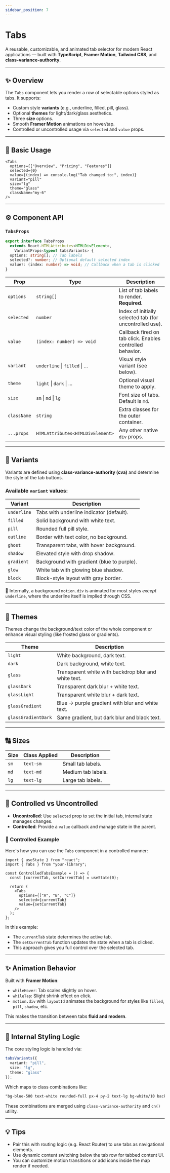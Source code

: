```yaml
---
sidebar_position: 7
---
```

# Tabs

A reusable, customizable, and animated tab selector for modern React applications — built with **TypeScript**, **Framer Motion**, **Tailwind CSS**, and **class-variance-authority**.

---

## **✨ Overview**

The `Tabs` component lets you render a row of selectable options styled as tabs. It supports:

- Custom style **variants** (e.g., underline, filled, pill, glass).
- Optional **themes** for light/dark/glass aesthetics.
- Three **size** options.
- Smooth **Framer Motion** animations on hover/tap.
- Controlled or uncontrolled usage via `selected` and `value` props.

---

## **🚀 Basic Usage**

```tsx
<Tabs
  options={["Overview", "Pricing", "Features"]}
  selected={0}
  value={(index) => console.log("Tab changed to:", index)}
  variant="pill"
  size="lg"
  theme="glass"
  className="my-6"
/>
```

---

## **⚙️ Component API**

### **`TabsProps`**

```ts
export interface TabsProps
  extends React.HTMLAttributes<HTMLDivElement>,
    VariantProps<typeof tabsVariants> {
  options: string[]; // Tab labels
  selected?: number; // Optional default selected index
  value?: (index: number) => void; // Callback when a tab is clicked
}
```

| Prop        | Type                          | Description                                           |
| ----------- | ----------------------------- | ----------------------------------------------------- |
| `options`   | `string[]`                    | List of tab labels to render. **Required.**          |
| `selected`  | `number`                      | Index of initially selected tab (for uncontrolled use). |
| `value`     | `(index: number) => void`     | Callback fired on tab click. Enables controlled behavior. |
| `variant`   | `underline` \| `filled` \| ...| Visual style variant (see below).                    |
| `theme`     | `light` \| `dark` \| ...      | Optional visual theme to apply.                      |
| `size`      | `sm` \| `md` \| `lg`          | Font size of tabs. Default is `md`.                  |
| `className` | `string`                      | Extra classes for the outer container.               |
| `...props`  | `HTMLAttributes<HTMLDivElement>` | Any other native `div` props.                       |

---

## **🎨 Variants**

Variants are defined using **class-variance-authority (cva)** and determine the style of the tab buttons.

### **Available `variant` values:**

| Variant    | Description                                   |
| ---------- | --------------------------------------------- |
| `underline`| Tabs with underline indicator (default).      |
| `filled`   | Solid background with white text.             |
| `pill`     | Rounded full pill style.                      |
| `outline`  | Border with text color, no background.        |
| `ghost`    | Transparent tabs, with hover background.      |
| `shadow`   | Elevated style with drop shadow.              |
| `gradient` | Background with gradient (blue to purple).    |
| `glow`     | White tab with glowing blue shadow.           |
| `block`    | Block-style layout with gray border.          |

🧠 Internally, a background `motion.div` is animated for most styles *except* `underline`, where the underline itself is implied through CSS.

---

## **🌈 Themes**

Themes change the background/text color of the whole component or enhance visual styling (like frosted glass or gradients).

| Theme               | Description                                      |
| ------------------- | ------------------------------------------------ |
| `light`            | White background, dark text.                     |
| `dark`             | Dark background, white text.                     |
| `glass`            | Transparent white with backdrop blur and white text. |
| `glassDark`        | Transparent dark blur + white text.              |
| `glassLight`       | Transparent white blur + dark text.              |
| `glassGradient`    | Blue → purple gradient with blur and white text. |
| `glassGradientDark`| Same gradient, but dark blur and black text.     |

---

## **🔠 Sizes**

| Size | Class Applied | Description         |
| ---- | ------------- | ------------------- |
| `sm` | `text-sm`     | Small tab labels.   |
| `md` | `text-md`     | Medium tab labels.  |
| `lg` | `text-lg`     | Large tab labels.   |

---

## **🔄 Controlled vs Uncontrolled**

- **Uncontrolled**: Use `selected` prop to set the initial tab, internal state manages changes.
- **Controlled**: Provide a `value` callback and manage state in the parent.

### **🔄 Controlled Example**

Here's how you can use the `Tabs` component in a controlled manner:

```tsx
import { useState } from "react";
import { Tabs } from "your-library";

const ControlledTabsExample = () => {
  const [currentTab, setCurrentTab] = useState(0);

  return (
    <Tabs
      options={["A", "B", "C"]}
      selected={currentTab}
      value={setCurrentTab}
    />
  );
};
```

In this example:

- The `currentTab` state determines the active tab.
- The `setCurrentTab` function updates the state when a tab is clicked.
- This approach gives you full control over the selected tab.

---

## **✨ Animation Behavior**

Built with **Framer Motion**:

- `whileHover`: Tab scales slightly on hover.
- `whileTap`: Slight shrink effect on click.
- `motion.div` with `layoutId` animates the background for styles like `filled`, `pill`, `shadow`, etc.

This makes the transition between tabs **fluid and modern**.

---

## **🧠 Internal Styling Logic**

The core styling logic is handled via:

```ts
tabsVariants({
  variant: "pill",
  size: "lg",
  theme: "glass"
});
```

Which maps to class combinations like:

```css
"bg-blue-500 text-white rounded-full px-4 py-2 text-lg bg-white/10 backdrop-blur-lg"
```

These combinations are merged using `class-variance-authority` and `cn()` utility.

---

## **💡 Tips**

- Pair this with routing logic (e.g. React Router) to use tabs as navigational elements.
- Use dynamic content switching below the tab row for tabbed content UI.
- You can customize motion transitions or add icons inside the map render if needed.
```
